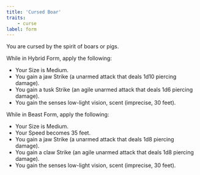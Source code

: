 ```yaml
---
title: 'Cursed Boar'
traits:
    - curse
label: form
---
```


You are cursed by the spirit of boars or pigs.

While in Hybrid Form, apply the following:

-   Your Size is Medium.
-   You gain a jaw Strike (a unarmed attack that deals 1d10 piercing damage).
-   You gain a tusk Strike (an agile unarmed attack that deals 1d6 piercing damage).
-   You gain the senses low-light vision, scent (imprecise, 30 feet).

While in Beast Form, apply the following:

-   Your Size is Medium.
-   Your Speed becomes 35 feet.
-   You gain a jaw Strike (a unarmed attack that deals 1d8 piercing damage).
-   You gain a claw Strike (an agile unarmed attack that deals 1d8 piercing damage).
-   You gain the senses low-light vision, scent (imprecise, 30 feet).